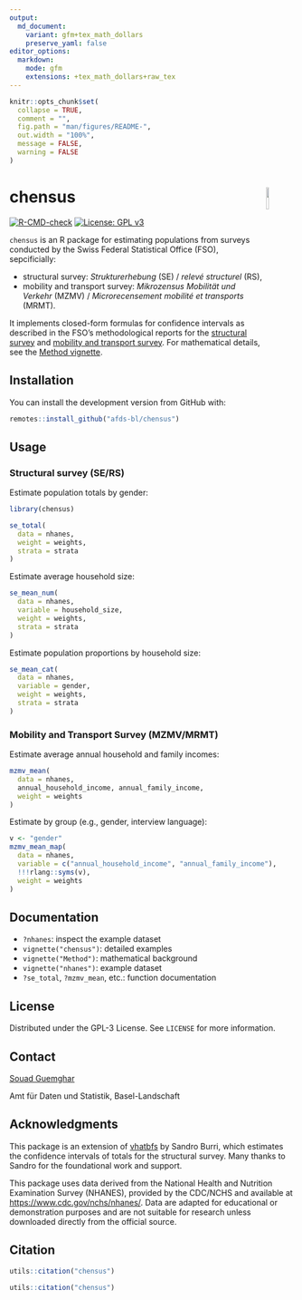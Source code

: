 ```yaml
---
output:
  md_document:
    variant: gfm+tex_math_dollars
    preserve_yaml: false
editor_options:
  markdown:
    mode: gfm
    extensions: +tex_math_dollars+raw_tex
---
```

<!-- README.md is generated from README.Rmd. Please edit that file -->


```r
knitr::opts_chunk$set(
  collapse = TRUE,
  comment = "",
  fig.path = "man/figures/README-",
  out.width = "100%",
  message = FALSE,
  warning = FALSE
)
```

# chensus <img src="man/figures/logo.png" align="right" width="10%" />

[![R-CMD-check](https://github.com/afds-bl/chensus/actions/workflows/R-CMD-check.yaml/badge.svg)](https://github.com/afds-bl/chensus/actions/workflows/R-CMD-check.yaml)
 [![License: GPL v3](https://img.shields.io/badge/license-GPL--3-blue.svg)](https://www.gnu.org/licenses/gpl-3.0.en.html)

`chensus` is an R package for estimating populations from surveys conducted by
the Swiss Federal Statistical Office (FSO), sepcificially:

-   structural survey: *Strukturerhebung* (SE) / *relevé structurel* (RS),
-   mobility and transport survey: *Mikrozensus Mobilität und Verkehr*
    (MZMV) / *Microrecensement mobilité et transports* (MRMT).

It implements closed-form formulas for confidence intervals as described in the FSO’s methodological reports for the [structural survey](https://www.bfs.admin.ch/bfs/en/home/services/research/methodological-reports.assetdetail.11187024.html) and [mobility and transport survey](https://www.bfs.admin.ch/bfs/fr/home/statistiques/mobilite-transports/enquetes/mzmv.assetdetail.24266729.html). For mathematical details, see the [Method vignette](articles/method.html).

## Installation

You can install the development version from GitHub with:

```r
remotes::install_github("afds-bl/chensus")
```

## Usage

### Structural survey (SE/RS)

Estimate population totals by gender:

```r
library(chensus)

se_total(
  data = nhanes,
  weight = weights,
  strata = strata
)
```

Estimate average household size:

```r
se_mean_num(
  data = nhanes,
  variable = household_size,
  weight = weights,
  strata = strata
)
```

Estimate population proportions by household size:

```r
se_mean_cat(
  data = nhanes,
  variable = gender,
  weight = weights,
  strata = strata
)
```

### Mobility and Transport Survey (MZMV/MRMT)

Estimate average annual household and family incomes:

```r
mzmv_mean(
  data = nhanes,
  annual_household_income, annual_family_income,
  weight = weights
)
```

Estimate by group (e.g., gender, interview language):

``` r
v <- "gender"
mzmv_mean_map(
  data = nhanes,
  variable = c("annual_household_income", "annual_family_income"),
  !!!rlang::syms(v),
  weight = weights
)
```

## Documentation

- `?nhanes`: inspect the example dataset
- `vignette("chensus")`: detailed examples
- `vignette("Method")`: mathematical background
- `vignette("nhanes")`: example dataset
- `?se_total`, `?mzmv_mean`, etc.: function documentation

## License

Distributed under the GPL-3 License. See `LICENSE` for more information.

## Contact

[Souad Guemghar](mailto:souad.guemghar@bl.ch)

Amt für Daten und Statistik, Basel-Landschaft

## Acknowledgments

This package is an extension of
[vhatbfs](https://github.com/gibonet/vhatbfs) by Sandro Burri, which estimates the confidence intervals of totals for the structural survey. Many thanks to Sandro for the foundational work and support.

This package uses data derived from the National Health and Nutrition Examination Survey (NHANES), provided by the CDC/NCHS and available at [https://www.cdc.gov/nchs/nhanes/](https://www.cdc.gov/nchs/nhanes/). Data are adapted for educational or demonstration purposes and are not suitable for research unless downloaded directly from the official source.

## Citation

```r
utils::citation("chensus")
```


```r
utils::citation("chensus")
```
